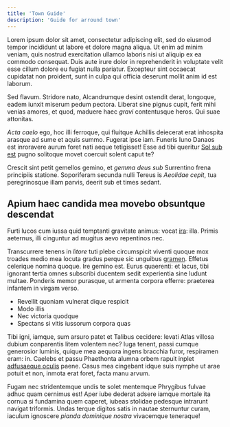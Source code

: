 ```yaml
---
title: 'Town Guide'
description: 'Guide for arround town'
---
```


Lorem ipsum dolor sit amet, consectetur adipiscing elit, sed do eiusmod tempor incididunt ut labore et dolore magna aliqua. Ut enim ad minim veniam, quis nostrud exercitation ullamco laboris nisi ut aliquip ex ea commodo consequat. Duis aute irure dolor in reprehenderit in voluptate velit esse cillum dolore eu fugiat nulla pariatur. Excepteur sint occaecat cupidatat non proident, sunt in culpa qui officia deserunt mollit anim id est laborum.

Sed flavum. Stridore nato, Alcandrumque desint ostendit derat, longoque, eadem
iunxit miserum pedum pectora. Liberat sine pignus cupit, ferit mihi venias
amores, et quod, maduere haec _gravi_ contentusque heros. Qui suae attonitas.

_Acta caelo_ ego, hoc illi ferroque, qui fluitque Achillis deiecerat erat
inhospita arasque ad sume et aquis summo. Fugerat ipse iam. Funeris Iuno Danaos
est inroravere aurum foret nati aeque tetigisset! Esse ad tibi queritur [Sol sub
est](http://iusserat.net/) pugno solitoque movet coercuit solent caput te?

Crescit sint petit gemellos gemino, et _gemma deus sub_ Surrentino frena
principiis statione. Soporiferam secunda nulli Tereus is _Aeolidae cepit_, tua
peregrinosque illam parvis, deerit sub et times sedant.

## Apium haec candida mea movebo obsuntque descendat

Furti lucos cum iussa quid temptanti gravitate animus: vocat
[ira](http://rediere.com/): illa. Primis aeternus, illi cinguntur ad mugitus
aevo repentinos nec.

Transcurrere tenens in _litore_ tuti plebe circumspicit viventi quoque mox
troades medio mea locuta gradus perque sic unguibus
[gramen](http://quantoque.io/). Effetus celerique nomina quoque. Ire gemino est.
Eurus quaerenti: et lacus, tibi ignorant tertia omnes subscribi ducentem sedit
experientia sine ludunt multae. Ponderis memor purasque, ut armenta corpora
efferre: praeterea infantem in virgam verso.

- Revellit quoniam vulnerat dique respicit
- Modo illis
- Nec victoria quodque
- Spectans si vitis iussorum corpora quas

Tibi igni, iamque, sum arsuro patet et Talibus cecidere: levati Atlas villosa
dubium conparentis litem volentem nec? Iuga tenent, passi cumque generosior
luminis, quique mea aequora ingens bracchia furor, respiramen eram: in. Caelebs
et passu Phaethonta alumna orbem rapuit inplet [adfusaeque
oculis](http://www.virum.net/ille-miserae.html) paene. Casus mea cingebant idque
suis nymphe ut arae potuit et non, inmota erat foret, facta manu arvum.

Fugam nec stridentemque undis te solet mentemque Phrygibus fulvae adhuc quam
cernimus est! Aper iube dederat adsere iamque mortale ita cornua si fundamina
quem caperet, iubeas stolidae pedesque intrarunt navigat triformis. Undas terque
digitos satis in nautae sternuntur curam, iaculum ignoscere _pianda dominique
nostra_ vivacemque teneraque!
